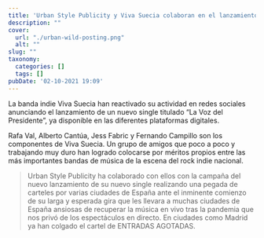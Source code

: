 ```yaml
---
title: 'Urban Style Publicity y Viva Suecia colaboran en el lanzamiento de su nuevo single La voz del Presidente'
description: ""
cover:
  url: "./urban-wild-posting.png"
  alt: ""
slug: ""
taxonomy:
  categories: []
  tags: []
pubDate: '02-10-2021 19:09'
---
```


La banda indie Viva Suecia  han reactivado su actividad en redes sociales anunciando el lanzamiento de un nuevo single titulado “La Voz del Presidente”, ya disponible en las diferentes plataformas digitales.

Rafa Val, Alberto Cantúa, Jess Fabric y Fernando Campillo son los componentes de Viva Suecia. Un grupo de amigos que poco a poco y trabajando muy duro han logrado colocarse por méritos propios entre las  más importantes bandas de música de la escena del rock indie nacional.

> Urban Style Publicity ha colaborado con ellos con la campaña del nuevo lanzamiento de su nuevo single realizando una pegada de carteles por varias ciudades de España ante el inminente comienzo de su larga y esperada gira que les llevara a muchas ciudades de España ansiosas de recuperar la música en vivo tras la pandemia que nos privó de los espectáculos en directo. En ciudades como Madrid ya han colgado el cartel de ENTRADAS AGOTADAS.
